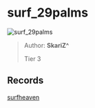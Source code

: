
# surf_29palms

![surf_29palms](https://raw.githubusercontent.com/Sayt123/SurfMapPics/Maps-and-bonuses/csgo/surf_29palms.jpg)

> Author: **SkariZ^**
>
> Tier 3

## Records

[surfheaven](https://surfheaven.eu/map/surf_29palms)
